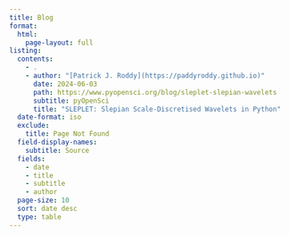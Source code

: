 ```yaml
---
title: Blog
format:
  html:
    page-layout: full
listing:
  contents:
    - .
    - author: "[Patrick J. Roddy](https://paddyroddy.github.io)"
      date: 2024-06-03
      path: https://www.pyopensci.org/blog/sleplet-slepian-wavelets
      subtitle: pyOpenSci
      title: "SLEPLET: Slepian Scale-Discretised Wavelets in Python"
  date-format: iso
  exclude:
    title: Page Not Found
  field-display-names:
    subtitle: Source
  fields:
    - date
    - title
    - subtitle
    - author
  page-size: 10
  sort: date desc
  type: table
---
```

